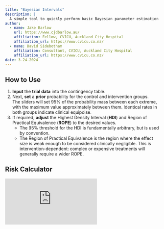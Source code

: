 ```yaml
---
title: "Bayesian Intervals"
description: |
  A simple tool to quickly perform basic Bayesian parameter estimation for a binary outcome using a beta-binomial model, using publication-level trial data.
author:
  - name: Jake Barlow 
    url: https://www.cjdbarlow.au/
    affiliation: Fellow, CVICU, Auckland City Hospital
    affiliation_url: https://www.cvicu.co.nz/
  - name: David Sidebotham
    affiliation: Consultant, CVICU, Auckland City Hospital
    affiliation_url: https://www.cvicu.co.nz/
date: 3-24-2024
---
```


## How to Use

1. **Input** the **trial data** into the contingency table.
2. Next, **set** a **prior** probability for the control and intervention groups.\
The sliders will set 95% of the probability mass between each extreme, with the maximum value approximately between them. Identical rates in both groups indicate clinical equipoise.
3. If required, **adjust** the Highest Density Interval (**HDI**) and Region of Practical Equivalence (**ROPE**) to the desired values.\
    * The 95% threshold for the HDI is fundamentally arbitrary, but is used by convention.
    * The Region of Practical Equivalence is the region where the effect size is weak enough to be considered clinically negligible. This is intervention-dependent: complex or expensive treatments will generally require a wider ROPE.


## Risk Calculator

:::{.column-page .shinyFrameDiv}
<iframe frameborder="no" scrolling="no" class="shinyFrame shinyInterval"
src="https://chrisjake.shinyapps.io/shiny-hdi/"></iframe>
:::